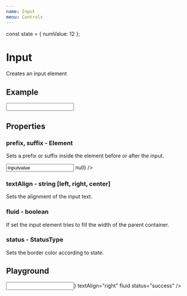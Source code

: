 ```yaml
---
name: Input
menu: Controls
---
```


const state = { numValue: 12 };

# Input

Creates an input element

## Example

<Inline>
    <Input suffix="€" />
</Inline>

## Properties

### prefix, suffix - Element

Sets a prefix or suffix inside the element before or after the input.

<Inline>
    <Input prefix="P" suffix="S" value="Inputvalue" onChange={() => null} />
</Inline>

### textAlign - string [left, right, center]

Sets the alignment of the input text.

### fluid - boolean

If set the input element tries to fill the width of the parent container.

### status - StatusType

Sets the border color according to state.

## Playground

<Playground>
    <Row>
        <Filler>
            <Input
                prefix="$"
                suffix={<Icon icon="times" />}
                textAlign="right"
                fluid
                status="success"
            />
        </Filler>
    </Row>
    <Row>
        <QuantityInput changeAmount={0.1} />
    </Row>
</Playground>
